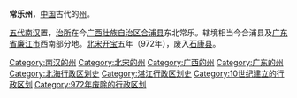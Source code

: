'''常乐州'''，[[中国|中国]]古代的[[州|州]]。

[[五代|五代]][[南汉|南汉]]置，[[治所|治所]]在今[[广西壮族自治区|广西壮族自治区]][[合浦县|合浦县]]东北常乐。辖境相当今合浦县及[[广东省|广东省]][[廉江市|廉江市]]西南部分地。[[北宋|北宋]][[开宝|开宝]]五年（972年），废入[[石康县|石康县]]。 

{{十國行政區劃|nocat}}
{{中国古代行政区划小作品}}
{{DEFAULTSORT:C}}
[[Category:南汉的州|Category:南汉的州]]
[[Category:北宋的州|Category:北宋的州]]
[[Category:广西的州|Category:广西的州]]
[[Category:广东的州|Category:广东的州]]
[[Category:北海行政区划史|Category:北海行政区划史]]
[[Category:湛江行政区划史|Category:湛江行政区划史]]
[[Category:10世纪建立的行政区划|Category:10世纪建立的行政区划]]
[[Category:972年废除的行政区划|Category:972年废除的行政区划]]